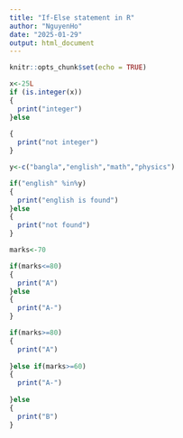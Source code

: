 ```yaml
---
title: "If-Else statement in R"
author: "NguyenHo"
date: "2025-01-29"
output: html_document
---
```


```r
knitr::opts_chunk$set(echo = TRUE)
```

```r
x<-25L
if (is.integer(x))
{
  print("integer")
}else
  
{
  print("not integer")
}
```


```r
y<-c("bangla","english","math","physics")
```


```r

if("english" %in%y)
{
  print("english is found")
}else
{
  print("not found")
}
```


```r
marks<-70

```


```r
if(marks<=80)
{
  print("A")
}else
{
  print("A-")
}
```


```r
if(marks>=80)
{
  print("A")
  
}else if(marks>=60)
{
  print("A-")
  
}else
{
  print("B")
}
```